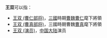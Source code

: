 '''王双'''可以指：
* [[王双_(曹仁部将)|王双 (曹仁部将)]]，[[三國|三國]]時期[[曹魏|曹魏]][[曹仁|曹仁]]麾下將領
* [[王双_(曹真部将)|王双 (曹真部将)]]，三國時期曹魏[[曹真|曹真]]麾下將領
* [[王双_(演员)|王双 (演员)]]，[[中華人民共和國|中国大陆]]演员
{{消歧义|Y|Cat=二字王姓人名消歧义}}